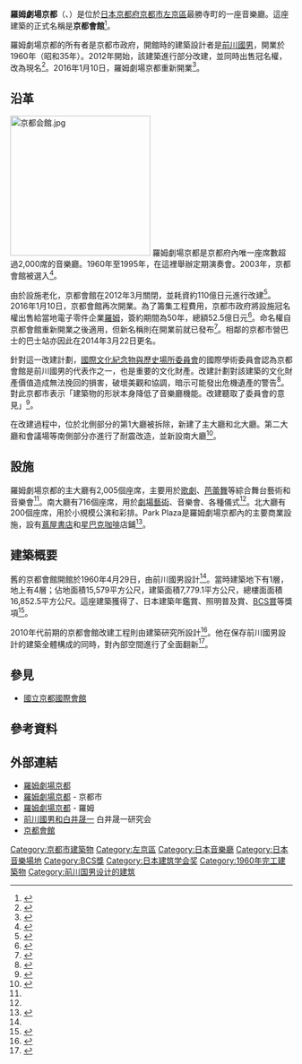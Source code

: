 {{Infobox building
|name               = 羅姆劇場京都督車
|native_name        = ロームシアター京都督車
|native_name_lang   = ja
|image              = File:Rohm Theatre Kyoto ac.JPG
|image_size         = 250px
|caption            = 羅姆劇場京都督車
|location           = 〒606-8342<br>{{JPN}}[[京都府|京都府]][[京都市|京都市]][[左京區|左京區]]岡崎最勝寺町13番地
|coordinates    = {{coord|35.014603|N|135.780753|E|region:JP-14_type:landmark|display=inline,title}}
|iso_region         = JP
|coordinates_display= title
|start_date         = 
|completion_date    = 1960年4月31日
|opening            = 1960年4月29日
|building_type      = 
|antenna_spire      = 
|roof               = 
|top_floor          = 
|floor_count        = 
|elevator_count     = 
|cost               = 
|floor_area         = 
|architect          = 
|structural_engineer= 
|main_contractor    =
|developer          = 
|owner              = 
|management         = 
|references         = 
}}

'''羅姆劇場京都'''（{{lang-ja|ロームシアター京都、ロームシアターきょうと}}、{{lang-en|ROHM Theatre Kyoto}}）是位於[[日本|日本]][[京都府|京都府]][[京都市|京都市]][[左京區|左京區]]{{link-ja|岡崎 (京都市)|岡崎 (京都市)|岡崎}}最勝寺町的一座音樂廳。這座建築的正式名稱是'''京都會館'''<ref>{{cite web|url=https://www1.g-reiki.net/kyoto/reiki_honbun/k102RG00000429.html|script-title=ja:京都会館条例|accessdate=2021-05-20|publisher={{lang|ja|京都府例規集}}|language=ja|dead-url=no|archive-date=2016-11-24|archive-url=https://web.archive.org/web/20161124091419/http://www1.g-reiki.net/kyoto/reiki_honbun/k102RG00000429.html}}</ref>。

羅姆劇場京都的所有者是京都市政府，開館時的建築設計者是[[前川國男|前川國男]]，開業於1960年（昭和35年）。2012年開始，該建築進行部分改建，並同時出售冠名權，改為現名<ref>{{cite web|url=https://www.city.kyoto.lg.jp/menu2/category/23-7-0-0-0-0-0-0-0-0.html|script-title=ja:京都会館再整備|accessdate=2021-05-20|publisher={{lang|ja|京都市}}|language=ja|dead-url=no|archive-date=2019-05-15|archive-url=https://web.archive.org/web/20190515215614/https://www.city.kyoto.lg.jp/menu2/category/23-7-0-0-0-0-0-0-0-0.html}}</ref>。2016年1月10日，羅姆劇場京都重新開業<ref name="asahi2016111">{{cite news |author={{lang|ja|佐藤剛志、波多野陽}} |date=2016-01-11 |title={{lang|ja|舞台設備一新、1800人祝う 「ロームシアター京都」開館}} |url= |newspaper={{lang|ja|朝日新聞朝刊 京都市内版}} |location=京都市 |access-date= }}</ref>。

== 沿革 ==
[[File:京都会館.jpg|250px]]
羅姆劇場京都是京都府內唯一座席數超過2,000席的音樂廳。1960年至1995年，{{link-ja|京都市交響樂團|京都市交響楽団}}在這裡舉辦定期演奏會。2003年，京都會館被選入{{link-ja|DOCOMOMO JAPAN選定 日本摩登運動建築|DOCOMOMO JAPAN選定 日本におけるモダン・ムーブメントの建築}}<ref>{{cite web|url=https://www.docomomojapan.com/registration/|script-title=ja:registration 日本におけるモダン・ムーブメントの建築|accessdate=2021-05-20|publisher={{lang|ja|ドコモモ}}|language=ja|deadurl=no|archive-date=2021-02-16|archive-url=https://web.archive.org/web/20210216033442/https://www.docomomojapan.com/registration/}}</ref>。

由於設施老化，京都會館在2012年3月關閉，並耗資約110億日元進行改建<ref>{{cite web|url=https://www.city.kyoto.lg.jp/bunshi/page/0000099247.html|script-title=ja:「京都会館再整備基本計画」の策定について|accessdate=2021-05-20|publisher={{lang|ja|京都市}}|language=ja|deadurl=no|archive-date=2019-02-01|archive-url=https://web.archive.org/web/20190201180722/http://www.city.kyoto.lg.jp/bunshi/page/0000099247.html}}</ref>。2016年1月10日，京都會館再次開業。為了籌集工程費用，京都市政府將設施冠名權出售給當地電子零件企業[[羅姆|羅姆]]，簽約期間為50年，總額52.5億日元<ref>{{Cite news|date=2011-09-13|url=http://www.kyoto-np.co.jp/local/article/20110913000113|title=ja:京都会館命名権売却 市、ロームと50億円一括納入契約|newspaper={{lang|ja|京都新聞}}|publisher=京都新聞社|accessdate=2015-10-17|archive-date=2011-09-14|archive-url=https://web.archive.org/web/20110914092114/http://kyoto-np.co.jp/local/article/20110913000113|dead-url=no}}</ref>。命名權自京都會館重新開業之後適用，但新名稱則在開業前就已發布<ref>{{Cite news|date=2013-07-04|url=http://www.kyoto-np.co.jp/economy/article/20130704000139|title=ja:京都会館改め「ロームシアター京都」命名権で再整備後50年|newspaper={{lang|ja|京都新聞}}|publisher=京都新聞社|accessdate=2015-10-17|archive-date=2013-07-09|archive-url=https://web.archive.org/web/20130709015137/http://www.kyoto-np.co.jp/economy/article/20130704000139|dead-url=no}}</ref>。相鄰的京都市營巴士的巴士站亦因此在2014年3月22日更名。

針對這一改建計劃，[[國際文化紀念物與歷史場所委員會|國際文化紀念物與歷史場所委員會]]的國際學術委員會認為京都會館是前川國男的代表作之一，也是重要的文化財產。改建計劃對該建築的文化財產價值造成無法挽回的損害，破壞美觀和協調，暗示可能發出危機遺產的警告<ref>{{cite web|url=http://japan-icomos.org/pdf/kyotokaikan_comment120910.pdf|script-title=ja:京都会館再整備計画に関する見解|accessdate=2021-05-20|publisher={{lang|ja|日本イコモス国内委員会}}|language=ja|deadurl=no|archive-date=2016-03-25|archive-url=https://web.archive.org/web/20160325032830/http://japan-icomos.org/pdf/kyotokaikan_comment120910.pdf}}</ref>。對此京都市表示「建築物的形狀本身降低了音樂廳機能。改建聽取了委員會的意見」<ref>{{cite web|url=https://www.city.kyoto.lg.jp/bunshi/cmsfiles/contents/0000128/128246/kaitou(wabun).pdf|script-title=ja:「イコモス20世紀遺産に関する国際学術委員会」からの意見書及び日本イコモス国内委員会の見解に対する本市の対応について|accessdate=2021-05-20|publisher={{lang|ja|京都市}}|language=ja|deadurl=no|archive-date=2016-03-04|archive-url=https://web.archive.org/web/20160304210549/http://www.city.kyoto.lg.jp/bunshi/cmsfiles/contents/0000128/128246/kaitou(wabun).pdf}}</ref>。

在改建過程中，位於北側部分的第1大廳被拆除，新建了主大廳和北大廳。第二大廳和會議場等南側部分亦進行了耐震改造，並新設南大廳<ref>{{cite web|url=http://www.city.kyoto.lg.jp/bunshi/cmsfiles/contents/0000099/99247/kihonkeikaku.pdf|script-title=ja:京都会館再整備基本計画|accessdate=2021-05-20|publisher={{lang|ja|京都市}}|language=ja|deadurl=no|archive-date=2016-03-28|archive-url=https://web.archive.org/web/20160328194700/http://www.city.kyoto.lg.jp/bunshi/cmsfiles/contents/0000099/99247/kihonkeikaku.pdf}}</ref>。

== 設施 ==
羅姆劇場京都的主大廳有2,005個座席，主要用於[[歌劇|歌劇]]、[[芭蕾舞|芭蕾舞]]等綜合舞台藝術和音樂會<ref name="asahi2016111"/>。南大廳有716個座席，用於[[劇場藝術|劇場藝術]]、音樂會、各種儀式<ref name="asahi2016111"/>。北大廳有200個座席，用於小規模公演和彩排。Park Plaza是羅姆劇場京都內的主要商業設施，設有[[蔦屋書店|蔦屋書店]]和[[星巴克咖啡|星巴克咖啡]]店鋪<ref>{{cite web|url=https://rohmtheatrekyoto.jp/floorguide/|script-title=ja:フロアガイド|accessdate=2021-05-20|publisher={{lang|ja|ロームシアター京都}}|language=ja|deadurl=no|archive-date=2021-04-12|archive-url=https://web.archive.org/web/20210412023839/https://rohmtheatrekyoto.jp/floorguide/}}</ref>。

== 建築概要 ==
舊的京都會館開館於1960年4月29日，由前川國男設計<ref name="asahi2016111"/>。當時建築地下有1層，地上有4層；佔地面積15,579平方公尺，建築面積7,779.1平方公尺，總樓面面積16,852.5平方公尺。這座建築獲得了{{link-ja|日本建築學會賞|日本建築学会賞}}、日本建築年鑑賞、照明普及賞、[[BCS賞|BCS賞]]等獎項<ref>{{cite web|url=https://www.city.kyoto.lg.jp/bunshi/page/0000005699.html|script-title=ja:京都会館再整備について|accessdate=2021-05-20|publisher={{lang|ja|京都市}}|language=ja|deadurl=no|archive-date=2016-04-01|archive-url=https://web.archive.org/web/20160401124817/http://www.city.kyoto.lg.jp/bunshi/page/0000005699.html}}</ref>。

2010年代前期的京都會館改建工程則由{{link-ja|香山壽夫|香山壽夫}}建築研究所設計<ref>{{cite web|url=http://kohyama-a.co.jp/works/tentative-name-kyoto-kaikan-renovation-in-progress/|script-title=ja:ロームシアター京都 2016|accessdate=2021-05-20|publisher={{lang|ja|香山壽夫建築研究所}}|language=ja|deadurl=no|archive-date=2020-10-20|archive-url=https://web.archive.org/web/20201020031345/http://kohyama-a.co.jp/works/tentative-name-kyoto-kaikan-renovation-in-progress/}}</ref>。他在保存前川國男設計的建築全體構成的同時，對內部空間進行了全面翻新<ref>{{cite web|url=https://japan-architect.co.jp/project/%E3%83%AD%E3%83%BC%E3%83%A0%E3%82%B7%E3%82%A2%E3%82%BF%E3%83%BC%E4%BA%AC%E9%83%BD/|script-title=ja:ロームシアター京都|accessdate=2021-05-20|publisher={{lang|ja|新建築}}|language=ja|deadurl=no|archive-date=2021-01-21|archive-url=https://web.archive.org/web/20210121185955/https://japan-architect.co.jp/project/%E3%83%AD%E3%83%BC%E3%83%A0%E3%82%B7%E3%82%A2%E3%82%BF%E3%83%BC%E4%BA%AC%E9%83%BD/}}</ref>。

== 參見 ==
* [[國立京都國際會館|國立京都國際會館]]

== 參考資料 ==
{{Reflist}}

== 外部連結 ==
{{Commonscat|Rohm Theatre Kyoto}}
* [http://rohmtheatrekyoto.jp/ 羅姆劇場京都] {{Wayback|url=http://rohmtheatrekyoto.jp/ |date=20220319022726 }}
* [https://www.city.kyoto.lg.jp/menu2/category/23-7-0-0-0-0-0-0-0-0.html 羅姆劇場京都] {{Wayback|url=https://www.city.kyoto.lg.jp/menu2/category/23-7-0-0-0-0-0-0-0-0.html |date=20190515215614 }} - 京都市
* [https://www.rohm.co.jp/theatre 羅姆劇場京都] {{Wayback|url=https://www.rohm.co.jp/theatre |date=20210507003112 }} - 羅姆
* [http://siraikenkyu.starfree.jp/KyotoCityHall.htm 前川國男和白井晟一] {{Wayback|url=http://siraikenkyu.starfree.jp/KyotoCityHall.htm |date=20210520142523 }}白井晟一研究会
* [http://www.kyoto-ongeibun.jp/kyotokaikan.php 京都會館] {{Wayback|url=http://www.kyoto-ongeibun.jp/kyotokaikan.php |date=20140712230058 }}

[[Category:京都市建築物|Category:京都市建築物]]
[[Category:左京區|Category:左京區]]
[[Category:日本音樂廳|Category:日本音樂廳]]
[[Category:日本音樂場地|Category:日本音樂場地]]
[[Category:BCS獎|Category:BCS獎]]
[[Category:日本建筑学会奖|Category:日本建筑学会奖]]
[[Category:1960年完工建築物|Category:1960年完工建築物]]
[[Category:前川国男设计的建筑|Category:前川国男设计的建筑]]
